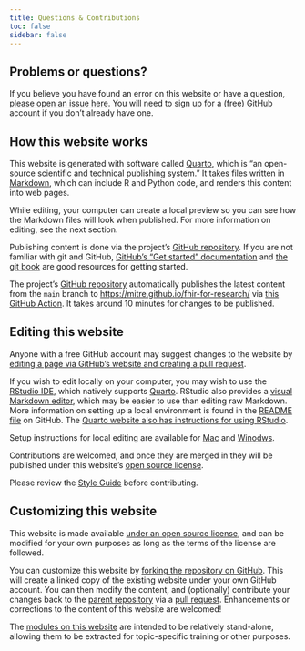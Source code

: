 ```yaml
---
title: Questions & Contributions
toc: false
sidebar: false
---
```


## Problems or questions?

If you believe you have found an error on this website or have a question, [please open an issue here](https://github.com/mitre/fhir-for-research/issues/new). You will need to sign up for a (free) GitHub account if you don't already have one.

## How this website works

This website is generated with software called [Quarto], which is "an open-source scientific and technical publishing system." It takes files written in [Markdown](https://quarto.org/docs/authoring/markdown-basics.html), which can include R and Python code, and renders this content into web pages.

While editing, your computer can create a local preview so you can see how the Markdown files will look when published. For more information on editing, see the next section.

Publishing content is done via the project's [GitHub repository](https://github.com/mitre/fhir-for-research). If you are not familiar with git and GitHub, [GitHub's "Get started" documentation](https://docs.github.com/en/get-started/quickstart/hello-world) and [the git book](https://git-scm.com/book/en/v2/Getting-Started-About-Version-Control) are good resources for getting started.

The project's [GitHub repository](https://github.com/mitre/fhir-for-research) automatically publishes the latest content from the `main` branch to <https://mitre.github.io/fhir-for-research/> via [this GitHub Action](https://github.com/mitre/fhir-for-research/blob/main/.github/workflows/quarto.yml). It takes around 10 minutes for changes to be published.

## Editing this website

Anyone with a free GitHub account may suggest changes to the website by [editing a page via GitHub's website and creating a pull request](https://docs.github.com/en/repositories/working-with-files/managing-files/editing-files).

If you wish to edit locally on your computer, you may wish to use the [RStudio IDE](https://posit.co/products/open-source/rstudio/), which natively supports [Quarto]. RStudio also provides a [visual Markdown editor](https://rstudio.github.io/visual-markdown-editing/), which may be easier to use than editing raw Markdown. More information on setting up a local environment is found in the [README file](https://github.com/mitre/fhir-for-research#readme) on GitHub. The [Quarto website also has instructions for using RStudio](https://quarto.org/docs/get-started/hello/rstudio.html).

::: {.callout-tip}
Setup instructions for local editing are available for [Mac](setup-mac.qmd) and [Winodws](setup-windows.qmd).
:::

Contributions are welcomed, and once they are merged in they will be published under this website's [open source license](https://github.com/mitre/fhir-for-research/blob/main/LICENSE).

Please review the [Style Guide](style-guide.qmd) before contributing.

## Customizing this website

This website is made available [under an open source license](https://github.com/mitre/fhir-for-research/blob/main/LICENSE), and can be modified for your own purposes as long as the terms of the license are followed.

You can customize this website by [forking the repository on GitHub](https://docs.github.com/en/get-started/quickstart/fork-a-repo). This will create a linked copy of the existing website under your own GitHub account. You can then modify the content, and (optionally) contribute your changes back to the [parent repository](https://github.com/mitre/fhir-for-research) via a [pull request](https://docs.github.com/en/pull-requests/collaborating-with-pull-requests/proposing-changes-to-your-work-with-pull-requests/about-pull-requests). Enhancements or corrections to the content of this website are welcomed!

The [modules on this website](https://github.com/mitre/fhir-for-research/tree/main/modules) are intended to be relatively stand-alone, allowing them to be extracted for topic-specific training or other purposes.

[Quarto]: https://quarto.org/

